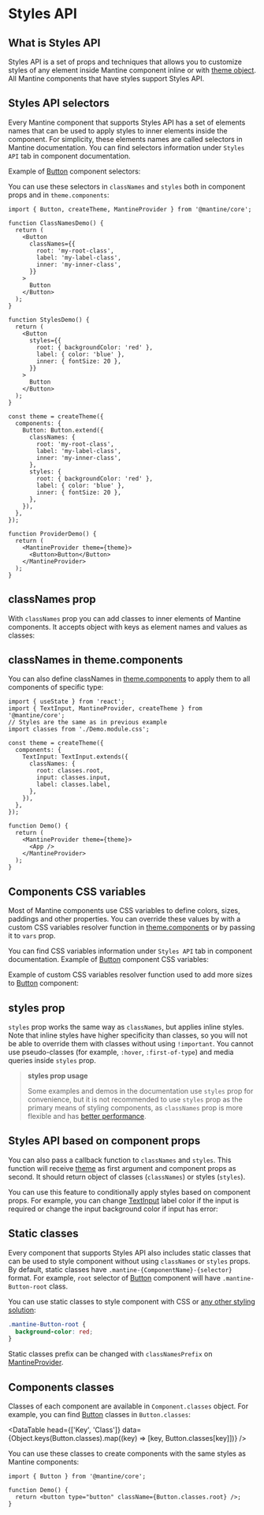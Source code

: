 

# Styles API

## What is Styles API

Styles API is a set of props and techniques that allows you to customize styles of any element
inside Mantine component inline or with [theme object](/theming/theme-object). All Mantine components that
have styles support Styles API.

## Styles API selectors

Every Mantine component that supports Styles API has a set of elements names that can be used to
apply styles to inner elements inside the component. For simplicity, these elements names are called
selectors in Mantine documentation. You can find selectors information under `Styles API` tab
in component documentation.

Example of [Button](/core/button) component selectors:

<SelectorsTable data={ButtonStylesApi} component="Button" withTableBorder={false} />

You can use these selectors in `classNames` and `styles` both in component props and in `theme.components`:

```tsx
import { Button, createTheme, MantineProvider } from '@mantine/core';

function ClassNamesDemo() {
  return (
    <Button
      classNames={{
        root: 'my-root-class',
        label: 'my-label-class',
        inner: 'my-inner-class',
      }}
    >
      Button
    </Button>
  );
}

function StylesDemo() {
  return (
    <Button
      styles={{
        root: { backgroundColor: 'red' },
        label: { color: 'blue' },
        inner: { fontSize: 20 },
      }}
    >
      Button
    </Button>
  );
}

const theme = createTheme({
  components: {
    Button: Button.extend({
      classNames: {
        root: 'my-root-class',
        label: 'my-label-class',
        inner: 'my-inner-class',
      },
      styles: {
        root: { backgroundColor: 'red' },
        label: { color: 'blue' },
        inner: { fontSize: 20 },
      },
    }),
  },
});

function ProviderDemo() {
  return (
    <MantineProvider theme={theme}>
      <Button>Button</Button>
    </MantineProvider>
  );
}
```

## classNames prop

With `classNames` prop you can add classes to inner elements of Mantine components. It accepts
object with keys as element names and values as classes:

<Demo data={StylesDemos.classNames} />

## classNames in theme.components

You can also define classNames in [theme.components](/theming/theme-object) to apply them to all
components of specific type:

```tsx
import { useState } from 'react';
import { TextInput, MantineProvider, createTheme } from '@mantine/core';
// Styles are the same as in previous example
import classes from './Demo.module.css';

const theme = createTheme({
  components: {
    TextInput: TextInput.extends({
      classNames: {
        root: classes.root,
        input: classes.input,
        label: classes.label,
      },
    }),
  },
});

function Demo() {
  return (
    <MantineProvider theme={theme}>
      <App />
    </MantineProvider>
  );
}
```

## Components CSS variables

Most of Mantine components use CSS variables to define colors, sizes, paddings and other
properties. You can override these values by with a custom CSS variables resolver function
in [theme.components](/theming/theme-object) or by passing it to `vars` prop.

You can find CSS variables information under `Styles API` tab in component documentation.
Example of [Button](/core/button) component CSS variables:

<VariablesTable data={ButtonStylesApi} withTableBorder={false} />

Example of custom CSS variables resolver function used to add more sizes to [Button](/core/button) component:

<Demo data={StylesDemos.vars} />

## styles prop

`styles` prop works the same way as `classNames`, but applies inline styles. Note that inline
styles have higher specificity than classes, so you will not be able to override them with classes
without using `!important`. You cannot use pseudo-classes (for example, `:hover`, `:first-of-type`)
and media queries inside `styles` prop.

<Demo data={StylesDemos.styles} />

> **styles prop usage**
>
> Some examples and demos in the documentation use `styles` prop for convenience, but it is not
> recommended to use `styles` prop as the primary means of styling components, as `classNames`
> prop is more flexible and has [better performance](/styles/styles-performance).

## Styles API based on component props

You can also pass a callback function to `classNames` and `styles`. This function will receive
[theme](/theming/theme-object) as first argument and component props as second. It should return
object of classes (`classNames`) or styles (`styles`).

You can use this feature to conditionally apply styles based on component props. For example,
you can change [TextInput](/core/text-input) label color if the input is required or change the input
background color if input has error:

<Demo data={StylesDemos.classNamesProps} />

## Static classes

Every component that supports Styles API also includes static classes that can be used to style
component without using `classNames` or `styles` props. By default, static classes have
`.mantine-{ComponentName}-{selector}` format. For example, `root` selector of [Button](/core/button)
component will have `.mantine-Button-root` class.

You can use static classes to style component with CSS or [any other styling solution](/styles/css-modules#styling-mantine-components-without-css-modules):

```css
.mantine-Button-root {
  background-color: red;
}
```

Static classes prefix can be changed with `classNamesPrefix` on [MantineProvider](/theming/mantine-provider#classnamesprefix).

## Components classes

Classes of each component are available in `Component.classes` object. For example, you can
find [Button](/core/button) classes in `Button.classes`:

<DataTable
  head={['Key', 'Class']}
  data={Object.keys(Button.classes).map((key) => [key, Button.classes[key]])}
/>

You can use these classes to create components with the same styles as Mantine components:

```tsx
import { Button } from '@mantine/core';

function Demo() {
  return <button type="button" className={Button.classes.root} />;
}
```
